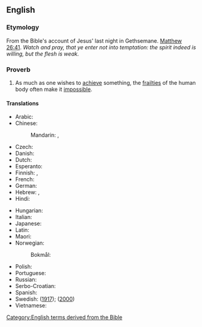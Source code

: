 ==English==

===Etymology===
From the Bible's account of Jesus' last night in Gethsemane. [[s:Bible (King James)/Matthew#Chapter 26|Matthew 26:41]]. ''Watch and pray, that ye enter not into temptation: the spirit indeed is willing, but the flesh is weak.''

===Proverb===
{{en-proverb|head=the [[spirit]] is [[willing]] but the [[flesh]] is [[weak]]}}

# As much as one wishes to [[achieve]] something, the [[frailty|frailties]] of the human body often make it [[impossible]].

====Translations====
{{trans-top|achieving something is made impossible by frailty}}
* Arabic: {{t|ar|الرُوحُ تَوَّاقَةُ وَلٰكِنَّ الجَسَدُ ضَعِيفُ}}
* Chinese:
*: Mandarin: {{t|cmn|心有餘而力不足|sc=Hani}}, {{t+|cmn|心有余而力不足|tr=xīn yǒu yú ér lì bù zú|sc=Hani}}
* Czech: {{t|cs|duchť zajisté hotov jest, ale tělo nemocno}}
* Danish: {{t|da|ånden er rede, men kødet er skrøbeligt}}
* Dutch: {{t|nl|de geest is gewillig, maar het vlees is zwak}}
* Esperanto: {{t|eo| la spirito ja estas fervora, sed la karno estas malforta}}
* Finnish: {{t|fi|henki on altis, mutta liha on heikko}}, {{t|fi|henki tosin on altis, mutta liha on heikko}}
* French: {{t|fr|l'esprit est prompt, mais la chair est faible}}
* German: {{t+|de|der Geist ist willig, aber das Fleisch ist schwach}}
* Hebrew: {{t|he|אמנם הרוח חפצה, אבל הבשר חלש}}, {{t|he|הרוח חפצה והבשר רָפֶה}}
* Hindi: {{t|hi|आत्मा तैयार है लेकिन मांस कमजोर है}}
{{trans-mid}}
* Hungarian: {{t+|hu|a lélek kész, de a test erőtlen}}
* Italian: {{t|it|lo spirito è pronto, ma la carne è stanca}}
* Japanese: {{t|ja|心熱けれど肉体は弱し|tr=kokoro atsu keredo nikutai wa yowashi}}
* Latin: {{t|la|spiritus quidem promptus est, caro autem infirma}}
* Maori: {{t|mi|he hihiko te wairua, ko te kikokiko ia he ngoikore}}
* Norwegian:
*: Bokmål: {{t|nb|ånden er villig men kjødet er svakt}}
* Polish: {{t|pl|dusza chętna, ale ciało słabe}}
* Portuguese: {{t|pt|o espírito está pronto, mas a carne é fraca}}
* Russian: {{t|ru|дух бодр, плоть же не́мощна}}
* Serbo-Croatian: {{t|sh|duh je, istina, voljan, no tijelo je slabo}}
* Spanish: {{t|es|el espíritu está presto, mas la carne enferma}}
* Swedish: {{t|sv|[[ande|anden]] [[är]] [[villig]] [[men]] [[kött|köttet]] [[är]] [[svag|svagt]]}} ([http://runeberg.org/bibeln/40_26.html 1917]);{{t|sv|[[ande|anden]] [[vill]], [[men]] [[kropp|kroppen]] [[är]] [[svag]]}} ([http://www.bibeln.se/las/2k/matt#q=Matt+26%3A41 2000])
* Vietnamese: {{t|vi|tâm thần thì muốn lắm, mà xác thịt thì yếu đuối}}
{{trans-bottom}}

[[Category:English terms derived from the Bible]]